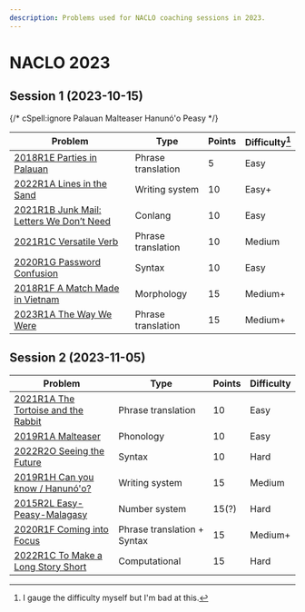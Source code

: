 ```yaml
---
description: Problems used for NACLO coaching sessions in 2023.
---
```


# NACLO 2023

## Session 1 (2023-10-15)

{/* cSpell:ignore Palauan Malteaser Hanunó'o Peasy */}

| Problem | Type | Points | Difficulty[^1] |
| --- | --- | --- | --- |
| [2018R1E Parties in Palauan](https://naclo.org/resources/problems/2018/N2018-E.pdf) | Phrase translation | 5 | Easy |
| [2022R1A Lines in the Sand](https://naclo.org/resources/problems/2022/N2022-A.pdf) | Writing system | 10 | Easy+ |
| [2021R1B Junk Mail: Letters We Don’t Need](https://naclo.org/resources/problems/2021/N2021-B.pdf) | Conlang | 10 | Easy |
| [2021R1C Versatile Verb](https://naclo.org/resources/problems/2021/N2021-C.pdf) | Phrase translation | 10 | Medium |
| [2020R1G Password Confusion](https://naclo.org/resources/problems/2020/N2020-G.pdf) | Syntax | 10 | Easy |
| [2018R1F A Match Made in Vietnam](https://naclo.org/resources/problems/2018/N2018-F.pdf) | Morphology | 15 | Medium+ |
| [2023R1A The Way We Were](https://naclo.org/resources/problems/2023/N2023-A.pdf) | Phrase translation | 15 | Medium+ |

[^1]: I gauge the difficulty myself but I'm bad at this.

## Session 2 (2023-11-05)

| Problem | Type | Points | Difficulty |
| --- | --- | --- | --- |
| [2021R1A The Tortoise and the Rabbit](https://naclo.org/resources/problems/2021/N2021-A.pdf) | Phrase translation | 10 | Easy |
| [2019R1A Malteaser](https://naclo.org/resources/problems/2019/N2019-A.pdf) | Phonology | 10 | Easy |
| [2022R2O Seeing the Future](https://naclo.org/resources/problems/2022/N2022-O.pdf) | Syntax | 10 | Hard |
| [2019R1H Can you know / Hanunó'o?](https://naclo.org/resources/problems/2019/N2019-H.pdf) | Writing system | 15 | Medium |
| [2015R2L Easy-Peasy-Malagasy](https://naclo.org/resources/problems/2021/N2021-B.pdf) | Number system | 15(?) | Hard |
| [2020R1F Coming into Focus](https://naclo.org/resources/problems/2020/N2020-F.pdf) | Phrase translation + Syntax | 15 | Medium+ |
| [2022R1C To Make a Long Story Short](https://naclo.org/resources/problems/2022/N2022-C.pdf) | Computational | 15 | Hard |
